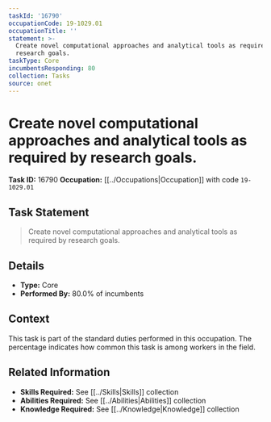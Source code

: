 ```yaml
---
taskId: '16790'
occupationCode: 19-1029.01
occupationTitle: ''
statement: >-
  Create novel computational approaches and analytical tools as required by
  research goals.
taskType: Core
incumbentsResponding: 80
collection: Tasks
source: onet
---
```

# Create novel computational approaches and analytical tools as required by research goals.

**Task ID:** 16790
**Occupation:** [[../Occupations|Occupation]] with code `19-1029.01`

## Task Statement

> Create novel computational approaches and analytical tools as required by research goals.

## Details

- **Type:** Core
- **Performed By:** 80.0% of incumbents

## Context

This task is part of the standard duties performed in this occupation. The percentage indicates how common this task is among workers in the field.

## Related Information

- **Skills Required:** See [[../Skills|Skills]] collection
- **Abilities Required:** See [[../Abilities|Abilities]] collection
- **Knowledge Required:** See [[../Knowledge|Knowledge]] collection
